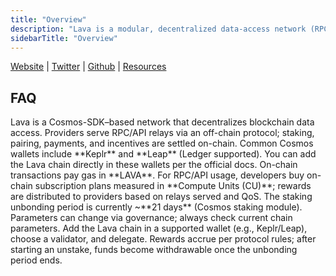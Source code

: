 ```yaml
---
title: "Overview"
description: "Lava is a modular, decentralized data-access network (RPC & APIs). A Cosmos SDK appchain coordinates providers that serve relays off-chain for performance, while payments/quality-of-service and pairing are handled on-chain."
sidebarTitle: "Overview"
---
```


[Website](https://www.lavanet.xyz/) <Icon icon="arrow-up-right" /> | [Twitter](https://x.com/lavanetxyz) <Icon icon="arrow-up-right" /> | [Github](https://github.com/lavanet) <Icon icon="arrow-up-right" /> | [Resources](https://docs.lavanet.xyz/) <Icon icon="arrow-up-right" />

## FAQ

<AccordionGroup>
  <Accordion title="What is Lava?">
    Lava is a Cosmos-SDK–based network that decentralizes blockchain data access. Providers serve RPC/API relays via an off-chain protocol; staking, pairing, payments, and incentives are settled on-chain.
  </Accordion>

  <Accordion title="What wallets are supported?">
    Common Cosmos wallets include **Keplr** and **Leap** (Ledger supported). You can add the Lava chain directly in these wallets per the official docs.
  </Accordion>

  <Accordion title="Are there fees?">
    On-chain transactions pay gas in **LAVA**. For RPC/API usage, developers buy on-chain subscription plans measured in **Compute Units (CU)**; rewards are distributed to providers based on relays served and QoS.
  </Accordion>

  <Accordion title="What is the unbonding period?">
    The staking unbonding period is currently ~**21 days** (Cosmos staking module). Parameters can change via governance; always check current chain parameters.
  </Accordion>

  <Accordion title="How do I stake or delegate LAVA?">
    Add the Lava chain in a supported wallet (e.g., Keplr/Leap), choose a validator, and delegate. Rewards accrue per protocol rules; after starting an unstake, funds become withdrawable once the unbonding period ends.
  </Accordion>
</AccordionGroup>
